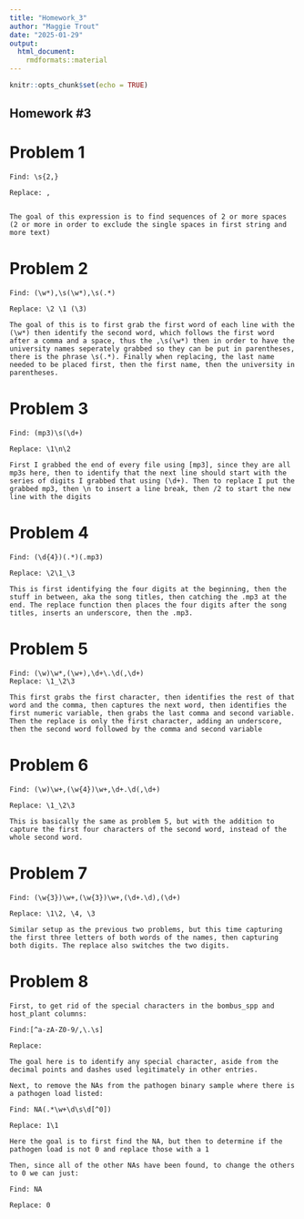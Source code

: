 ```yaml
---
title: "Homework_3"
author: "Maggie Trout"
date: "2025-01-29"
output: 
  html_document: 
    rmdformats::material
---
```


```r
knitr::opts_chunk$set(echo = TRUE)
```

## Homework #3

# Problem 1

```
Find: \s{2,}

Replace: ,


The goal of this expression is to find sequences of 2 or more spaces (2 or more in order to exclude the single spaces in first string and more text)
```

# Problem 2

```
Find: (\w*),\s(\w*),\s(.*)

Replace: \2 \1 (\3)

The goal of this is to first grab the first word of each line with the (\w*) then identify the second word, which follows the first word after a comma and a space, thus the ,\s(\w*) then in order to have the university names seperately grabbed so they can be put in parentheses, there is the phrase \s(.*). Finally when replacing, the last name needed to be placed first, then the first name, then the university in parentheses.
```

# Problem 3

```
Find: (mp3)\s(\d+)

Replace: \1\n\2

First I grabbed the end of every file using [mp3], since they are all mp3s here, then to identify that the next line should start with the series of digits I grabbed that using (\d+). Then to replace I put the grabbed mp3, then \n to insert a line break, then /2 to start the new line with the digits
```

# Problem 4

```
Find: (\d{4})(.*)(.mp3)

Replace: \2\1_\3

This is first identifying the four digits at the beginning, then the stuff in between, aka the song titles, then catching the .mp3 at the end. The replace function then places the four digits after the song titles, inserts an underscore, then the .mp3.
```

# Problem 5

```
Find: (\w)\w*,(\w+),\d+\.\d(,\d+)
Replace: \1_\2\3

This first grabs the first character, then identifies the rest of that word and the comma, then captures the next word, then identifies the first numeric variable, then grabs the last comma and second variable. Then the replace is only the first character, adding an underscore, then the second word followed by the comma and second variable
```
# Problem 6

```
Find: (\w)\w+,(\w{4})\w+,\d+.\d(,\d+)

Replace: \1_\2\3

This is basically the same as problem 5, but with the addition to capture the first four characters of the second word, instead of the whole second word.
```

# Problem 7

```
Find: (\w{3})\w+,(\w{3})\w+,(\d+.\d),(\d+)

Replace: \1\2, \4, \3

Similar setup as the previous two problems, but this time capturing the first three letters of both words of the names, then capturing both digits. The replace also switches the two digits.
```

# Problem 8

```
First, to get rid of the special characters in the bombus_spp and host_plant columns:

Find:[^a-zA-Z0-9/,\.\s]

Replace:

The goal here is to identify any special character, aside from the decimal points and dashes used legitimately in other entries.  

Next, to remove the NAs from the pathogen binary sample where there is a pathogen load listed:

Find: NA(.*\w+\d\s\d[^0])

Replace: 1\1

Here the goal is to first find the NA, but then to determine if the pathogen load is not 0 and replace those with a 1

Then, since all of the other NAs have been found, to change the others to 0 we can just:

Find: NA

Replace: 0

```
